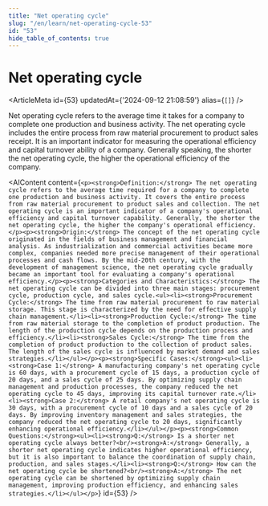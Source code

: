 ```yaml
---
title: "Net operating cycle"
slug: "/en/learn/net-operating-cycle-53"
id: "53"
hide_table_of_contents: true
---
```



# Net operating cycle

<ArticleMeta id={53} updatedAt={'2024-09-12 21:08:59'} alias={`[]`} />
<div className='border-solid border-b border-t-0 my-4 border-[var(--ifm-color-gray-300)]' />

Net operating cycle refers to the average time it takes for a company to complete one production and business activity. The net operating cycle includes the entire process from raw material procurement to product sales receipt. It is an important indicator for measuring the operational efficiency and capital turnover ability of a company. Generally speaking, the shorter the net operating cycle, the higher the operational efficiency of the company.

<AIContent content={`<p><strong>Definition:</strong> The net operating cycle refers to the average time required for a company to complete one production and business activity. It covers the entire process from raw material procurement to product sales and collection. The net operating cycle is an important indicator of a company's operational efficiency and capital turnover capability. Generally, the shorter the net operating cycle, the higher the company's operational efficiency.</p><p><strong>Origin:</strong> The concept of the net operating cycle originated in the fields of business management and financial analysis. As industrialization and commercial activities became more complex, companies needed more precise management of their operational processes and cash flows. By the mid-20th century, with the development of management science, the net operating cycle gradually became an important tool for evaluating a company's operational efficiency.</p><p><strong>Categories and Characteristics:</strong> The net operating cycle can be divided into three main stages: procurement cycle, production cycle, and sales cycle.<ul><li><strong>Procurement Cycle:</strong> The time from raw material procurement to raw material storage. This stage is characterized by the need for effective supply chain management.</li><li><strong>Production Cycle:</strong> The time from raw material storage to the completion of product production. The length of the production cycle depends on the production process and efficiency.</li><li><strong>Sales Cycle:</strong> The time from the completion of product production to the collection of product sales. The length of the sales cycle is influenced by market demand and sales strategies.</li></ul></p><p><strong>Specific Cases:</strong><ul><li><strong>Case 1:</strong> A manufacturing company's net operating cycle is 60 days, with a procurement cycle of 15 days, a production cycle of 20 days, and a sales cycle of 25 days. By optimizing supply chain management and production processes, the company reduced the net operating cycle to 45 days, improving its capital turnover rate.</li><li><strong>Case 2:</strong> A retail company's net operating cycle is 30 days, with a procurement cycle of 10 days and a sales cycle of 20 days. By improving inventory management and sales strategies, the company reduced the net operating cycle to 20 days, significantly enhancing operational efficiency.</li></ul></p><p><strong>Common Questions:</strong><ul><li><strong>Q:</strong> Is a shorter net operating cycle always better?<br/><strong>A:</strong> Generally, a shorter net operating cycle indicates higher operational efficiency, but it is also important to balance the coordination of supply chain, production, and sales stages.</li><li><strong>Q:</strong> How can the net operating cycle be shortened?<br/><strong>A:</strong> The net operating cycle can be shortened by optimizing supply chain management, improving production efficiency, and enhancing sales strategies.</li></ul></p>`} id={53} />
